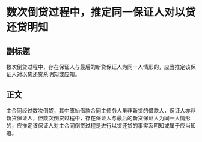 # 数次倒贷过程中，推定同一保证人对以贷还贷明知
## 副标题
数次倒贷过程中，存在保证人与最后的新贷保证人为同一人情形的，应当推定该保证人对以贷还贷系明知或应知。
## 正文
主合同经过数次倒贷，其中原始借款合同主债务人虽非新贷的借款人，保证人亦非新贷保证人，但数次倒贷过程中，存在保证人与最后的新贷保证人为同一人情形的，应推定该保证人对主合同倒贷过程是进行以贷还贷的事实系明知或属于应当知道。
